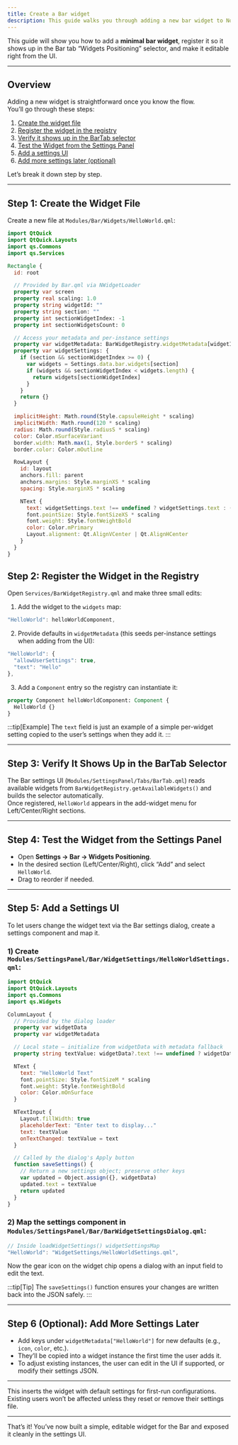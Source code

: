 ```yaml
---
title: Create a Bar widget
description: This guide walks you through adding a new bar widget to Noctalia.
---
```


This guide will show you how to add a **minimal bar widget**, register it so it shows up in the Bar tab “Widgets Positioning” selector, and make it editable right from the UI.

---

## Overview

Adding a new widget is straightforward once you know the flow.  
You’ll go through these steps:

1. [Create the widget file](#step-1-create-the-widget-file)  
2. [Register the widget in the registry](#step-2-register-the-widget-in-the-registry)  
3. [Verify it shows up in the BarTab selector](#step-3-verify-it-shows-up-in-the-bartab-selector)  
4. [Test the Widget from the Settings Panel](#step-4-test-the-widget-from-the-settings-panel)  
5. [Add a settings UI](#step-5-add-a-settings-ui)  
6. [Add more settings later (optional)](#step-6-optional-add-more-settings-later)  

Let’s break it down step by step.

---

## Step 1: Create the Widget File

Create a new file at `Modules/Bar/Widgets/HelloWorld.qml`:

```qml
import QtQuick
import QtQuick.Layouts
import qs.Commons
import qs.Services

Rectangle {
  id: root

  // Provided by Bar.qml via NWidgetLoader
  property var screen
  property real scaling: 1.0
  property string widgetId: ""
  property string section: ""
  property int sectionWidgetIndex: -1
  property int sectionWidgetsCount: 0

  // Access your metadata and per-instance settings
  property var widgetMetadata: BarWidgetRegistry.widgetMetadata[widgetId]
  property var widgetSettings: {
    if (section && sectionWidgetIndex >= 0) {
      var widgets = Settings.data.bar.widgets[section]
      if (widgets && sectionWidgetIndex < widgets.length) {
        return widgets[sectionWidgetIndex]
      }
    }
    return {}
  }

  implicitHeight: Math.round(Style.capsuleHeight * scaling)
  implicitWidth: Math.round(120 * scaling)
  radius: Math.round(Style.radiusS * scaling)
  color: Color.mSurfaceVariant
  border.width: Math.max(1, Style.borderS * scaling)
  border.color: Color.mOutline

  RowLayout {
    id: layout
    anchors.fill: parent
    anchors.margins: Style.marginXS * scaling
    spacing: Style.marginXS * scaling

    NText {
      text: widgetSettings.text !== undefined ? widgetSettings.text : (widgetMetadata?.text || "Hello")
      font.pointSize: Style.fontSizeXS * scaling
      font.weight: Style.fontWeightBold
      color: Color.mPrimary
      Layout.alignment: Qt.AlignVCenter | Qt.AlignHCenter
    }
  }
}
```

## Step 2: Register the Widget in the Registry

Open `Services/BarWidgetRegistry.qml` and make three small edits:

1. Add the widget to the `widgets` map:

```qml
"HelloWorld": helloWorldComponent,
```

2. Provide defaults in `widgetMetadata` (this seeds per-instance settings when adding from the UI):

```qml
"HelloWorld": {
  "allowUserSettings": true,
  "text": "Hello"
},
```

3. Add a `Component` entry so the registry can instantiate it:

```qml
property Component helloWorldComponent: Component {
  HelloWorld {}
}
```

:::tip[Example]
The `text` field is just an example of a simple per-widget setting copied to the user’s settings when they add it.
:::

---

## Step 3: Verify It Shows Up in the BarTab Selector

The Bar settings UI (`Modules/SettingsPanel/Tabs/BarTab.qml`) reads available widgets from `BarWidgetRegistry.getAvailableWidgets()` and builds the selector automatically.  
Once registered, `HelloWorld` appears in the add-widget menu for Left/Center/Right sections.

---

## Step 4: Test the Widget from the Settings Panel

- Open **Settings → Bar → Widgets Positioning**.  
- In the desired section (Left/Center/Right), click “Add” and select `HelloWorld`.  
- Drag to reorder if needed.

---

## Step 5: Add a Settings UI

To let users change the widget text via the Bar settings dialog, create a settings component and map it.

### 1) Create `Modules/SettingsPanel/Bar/WidgetSettings/HelloWorldSettings.qml`:

```qml
import QtQuick
import QtQuick.Layouts
import qs.Commons
import qs.Widgets

ColumnLayout {
  // Provided by the dialog loader
  property var widgetData
  property var widgetMetadata

  // Local state – initialize from widgetData with metadata fallback
  property string textValue: widgetData?.text !== undefined ? widgetData.text : (widgetMetadata?.text || "Hello")

  NText {
    text: "HelloWorld Text"
    font.pointSize: Style.fontSizeM * scaling
    font.weight: Style.fontWeightBold
    color: Color.mOnSurface
  }

  NTextInput {
    Layout.fillWidth: true
    placeholderText: "Enter text to display..."
    text: textValue
    onTextChanged: textValue = text
  }

  // Called by the dialog's Apply button
  function saveSettings() {
    // Return a new settings object; preserve other keys
    var updated = Object.assign({}, widgetData)
    updated.text = textValue
    return updated
  }
}
```

### 2) Map the settings component in `Modules/SettingsPanel/Bar/BarWidgetSettingsDialog.qml`:

```qml
// Inside loadWidgetSettings() widgetSettingsMap
"HelloWorld": "WidgetSettings/HelloWorldSettings.qml",
```

Now the gear icon on the widget chip opens a dialog with an input field to edit the text.

:::tip[Tip]
The `saveSettings()` function ensures your changes are written back into the JSON safely.
:::

---

## Step 6 (Optional): Add More Settings Later

- Add keys under `widgetMetadata["HelloWorld"]` for new defaults (e.g., `icon`, `color`, etc.).  
- They’ll be copied into a widget instance the first time the user adds it.  
- To adjust existing instances, the user can edit in the UI if supported, or modify their settings JSON.

---

This inserts the widget with default settings for first-run configurations.  
Existing users won’t be affected unless they reset or remove their settings file.

---

That’s it! You’ve now built a simple, editable widget for the Bar and exposed it cleanly in the settings UI.